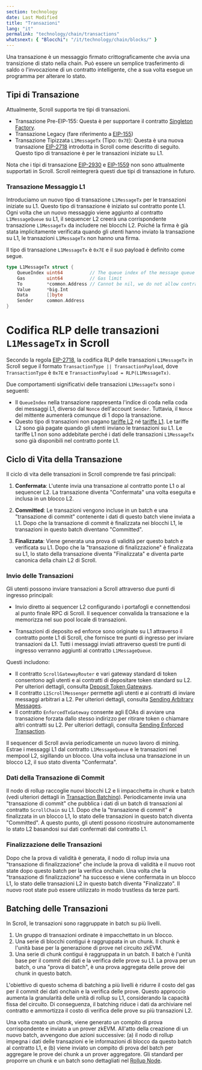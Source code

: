 ```yaml
---
section: technology
date: Last Modified
title: "Transazioni"
lang: "it"
permalink: "technology/chain/transactions"
whatsnext: { "Blocchi": "/it/technology/chain/blocks/" }
---
```



Una transazione è un messaggio firmato crittograficamente che avvia una transizione di stato nella chain. Può essere un semplice trasferimento di saldo o l'invocazione di un contratto intelligente, che a sua volta esegue un programma per alterare lo stato.

## Tipi di Transazione

Attualmente, Scroll supporta tre tipi di transazioni.

- Transazione Pre-EIP-155: Questa è per supportare il contratto [Singleton Factory](https://eips.ethereum.org/EIPS/eip-2470).
- Transazione Legacy (fare riferimento a [EIP-155](https://eips.ethereum.org/EIPS/eip-155))
- Transazione Tipizzata `L1MessageTx` (Tipo: `0x7E`): Questa è una nuova transazione [EIP-2718](https://eips.ethereum.org/EIPS/eip-2718) introdotta in Scroll come descritto di seguito. Questo tipo di transazione è per le transazioni iniziate su L1.

Nota che i tipi di transazione [EIP-2930](https://eips.ethereum.org/EIPS/eip-2930) e [EIP-1559](https://eips.ethereum.org/EIPS/eip-1559) non sono attualmente supportati in Scroll. Scroll reintegrerà questi due tipi di transazione in futuro.

### Transazione Messaggio L1

Introduciamo un nuovo tipo di transazione `L1MessageTx` per le transazioni iniziate su L1. Questo tipo di transazione è iniziato sul contratto ponte L1. Ogni volta che un nuovo messaggio viene aggiunto al contratto `L1MessageQueue` su L1, il sequencer L2 creerà una corrispondente transazione `L1MessageTx` da includere nei blocchi L2. Poiché la firma è già stata implicitamente verificata quando gli utenti hanno inviato la transazione su L1, le transazioni `L1MessageTx` non hanno una firma.

Il tipo di transazione `L1MessageTx` è `0x7E` e il suo payload è definito come segue.
```go
type L1MessageTx struct {
	QueueIndex uint64          // The queue index of the message queue in L1 contract
	Gas        uint64          // Gas limit
	To         *common.Address // Cannot be nil, we do not allow contract creation from L1
	Value      *big.Int
	Data       []byte
	Sender     common.Address
}
```

# Codifica RLP delle transazioni `L1MessageTx` in Scroll

Secondo la regola [EIP-2718](https://eips.ethereum.org/EIPS/eip-2718), la codifica RLP delle transazioni `L1MessageTx` in Scroll segue il formato `TransactionType || TransactionPayload`, dove `TransactionType` è `0x7E` e `TransactionPayload = RLP(L1MessageTx)`.

Due comportamenti significativi delle transazioni `L1MessageTx` sono i seguenti:

- Il `QueueIndex` nella transazione rappresenta l'indice di coda nella coda dei messaggi L1, diverso dal `Nonce` dell'account `Sender`. Tuttavia, il `Nonce` del mittente aumenterà comunque di 1 dopo la transazione.
- Questo tipo di transazioni non pagano [tariffe L2](/developers/transaction-fees-on-scroll#l2-fee) né [tariffe L1](/developers/transaction-fees-on-scroll#l1-fee). Le tariffe L2 sono già pagate quando gli utenti inviano le transazioni su L1. Le tariffe L1 non sono addebitate perché i dati delle transazioni `L1MessageTx` sono già disponibili nel contratto ponte L1.

## Ciclo di Vita della Transazione

Il ciclo di vita delle transazioni in Scroll comprende tre fasi principali:

1. **Confermata**: L'utente invia una transazione al contratto ponte L1 o al sequencer L2. La transazione diventa "Confermata" una volta eseguita e inclusa in un blocco L2.
   
2. **Committed**: Le transazioni vengono incluse in un batch e una "transazione di commit" contenente i dati di questo batch viene inviata a L1. Dopo che la transazione di commit è finalizzata nei blocchi L1, le transazioni in questo batch diventano "Committed".

3. **Finalizzata**: Viene generata una prova di validità per questo batch e verificata su L1. Dopo che la "transazione di finalizzazione" è finalizzata su L1, lo stato della transazione diventa "Finalizzata" e diventa parte canonica della chain L2 di Scroll.

### Invio delle Transazioni

Gli utenti possono inviare transazioni a Scroll attraverso due punti di ingresso principali:

- Invio diretto ai sequencer L2 configurando i portafogli e connettendosi al punto finale RPC di Scroll. Il sequencer convalida la transazione e la memorizza nel suo pool locale di transazioni.
  
- Transazioni di deposito ed enforce sono originate su L1 attraverso il contratto ponte L1 di Scroll, che fornisce tre punti di ingresso per inviare transazioni da L1. Tutti i messaggi inviati attraverso questi tre punti di ingresso verranno aggiunti al contratto `L1MessageQueue`.

Questi includono:
- Il contratto `ScrollGatewayRouter` e vari gateway standard di token consentono agli utenti e ai contratti di depositare token standard su L2. Per ulteriori dettagli, consulta [Deposit Token Gateways](/technology/bridge/deposit-gateways).
- Il contratto `L1ScrollMessenger` permette agli utenti e ai contratti di inviare messaggi arbitrari a L2. Per ulteriori dettagli, consulta [Sending Arbitrary Messages](/technology/bridge/cross-domain-messaging#sending-arbitrary-messages).
- Il contratto `EnforcedTxGateway` consente agli EOAs di avviare una transazione forzata dallo stesso indirizzo per ritirare token o chiamare altri contratti su L2. Per ulteriori dettagli, consulta [Sending Enforced Transaction](/technology/bridge/cross-domain-messaging#sending-enforced-transactions).

Il sequencer di Scroll avvia periodicamente un nuovo lavoro di mining. Estrae i messaggi L1 dal contratto `L1MessageQueue` e le transazioni nel mempool L2, sigillando un blocco. Una volta inclusa una transazione in un blocco L2, il suo stato diventa "Confermata".

### Dati della Transazione di Commit

Il nodo di rollup raccoglie nuovi blocchi L2 e li impacchetta in chunk e batch (vedi ulteriori dettagli in [Transaction Batching](/technology/chain/transactions#transaction-batching)). Periodicamente invia una "transazione di commit" che pubblica i dati di un batch di transazioni al contratto `ScrollChain` su L1. Dopo che la "transazione di commit" è finalizzata in un blocco L1, lo stato delle transazioni in questo batch diventa "Committed". A questo punto, gli utenti possono ricostruire autonomamente lo stato L2 basandosi sui dati confermati dal contratto L1.

### Finalizzazione delle Transazioni

Dopo che la prova di validità è generata, il nodo di rollup invia una "transazione di finalizzazione" che include la prova di validità e il nuovo root state dopo questo batch per la verifica onchain. Una volta che la "transazione di finalizzazione" ha successo e viene confermata in un blocco L1, lo stato delle transazioni L2 in questo batch diventa "Finalizzato". Il nuovo root state può essere utilizzato in modo trustless da terze parti.

## Batching delle Transazioni

<ClickToZoom src={TransactionBatching} alt="Transaction Batching" />

In Scroll, le transazioni sono raggruppate in batch su più livelli.

1. Un gruppo di transazioni ordinate è impacchettato in un blocco.
2. Una serie di blocchi contigui è raggruppata in un chunk. Il chunk è l'unità base per la generazione di prove nel circuito zkEVM.
3. Una serie di chunk contigui è raggruppata in un batch. Il batch è l'unità base per il commit dei dati e la verifica delle prove su L1. La prova per un batch, o una "prova di batch", è una prova aggregata delle prove dei chunk in questo batch.

L'obiettivo di questo schema di batching a più livelli è ridurre il costo del gas per il commit dei dati onchain e la verifica delle prove. Questo approccio aumenta la granularità delle unità di rollup su L1, considerando la capacità fissa del circuito. Di conseguenza, il batching riduce i dati da archiviare nel contratto e ammortizza il costo di verifica delle prove su più transazioni L2.

Una volta creato un chunk, viene generato un compito di prova corrispondente e inviato a un prover zkEVM. All'atto della creazione di un nuovo batch, avvengono due azioni successive: (a) il nodo di rollup impegna i dati delle transazioni e le informazioni di blocco da questo batch al contratto L1, e (b) viene inviato un compito di prova del batch per aggregare le prove dei chunk a un prover aggregatore. Gli standard per proporre un chunk e un batch sono dettagliati nel [Rollup Node](/technology/sequencer/rollup-node).
